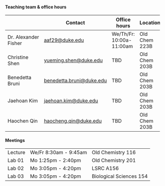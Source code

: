 #### Teaching team & office hours

|                      | Contact                                                     | Office hours         | Location              |
|------------------|------------------|------------------|------------------|
| Dr. Alexander Fisher | [aaf29\@duke.edu](aaf29@duke.edu)                           | We/Th/Fr: 10:00a-11:00am | Old Chem 223B         |
| Christine Shen       | [yueming.shen@duke.edu](yueming.shen@duke.edu) | TBD      | Old Chem 203B         |
| Benedetta Bruni           | [benedetta.bruni@duke.edu](benedetta.bruni@duke.edu)             | TBD     | Old Chem 203B         |
| Jaehoan Kim              | [jaehoan.kim@duke.edu](jaehoan.kim@duke.edu)                 | TBD    | Old Chem 203B         |
| Haochen Qin        | [haocheng.qin@duke.edu](haocheng.qin@duke.edu)                 | TBD     | Old Chem 203B |

#### Meetings

|         |                     |                           |
|---------|---------------------|---------------------------|
| Lecture | We/Fr 8:30am - 9:45am | Old Chemistry 116 |
| Lab 01  | Mo 1:25pm - 2:40pm  | Old Chemistry 201           |
| Lab 02  | Mo 3:05pm - 4:20pm  | LSRC A156         |
| Lab 03  | Mo 3:05pm - 4:20pm  | Biological Sciences 154         |
